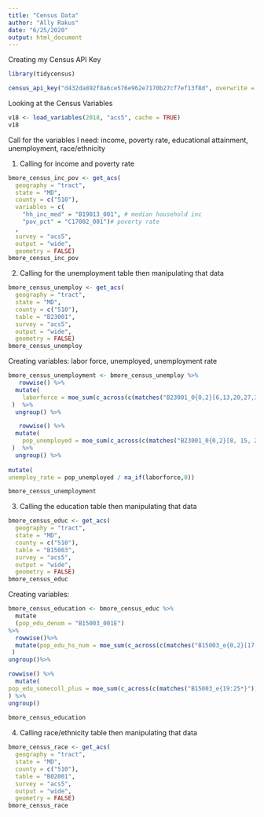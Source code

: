 ```yaml
---
title: "Census Data"
author: "Ally Rakus"
date: "6/25/2020"
output: html_document
---
```

Creating my Census API Key 
```r

library(tidycensus)

census_api_key("d432da892f8a6ce576e962e7170b27cf7ef13f8d", overwrite = TRUE, install = TRUE) 

```

Looking at the Census Variables
```r
v18 <- load_variables(2018, "acs5", cache = TRUE)
v18
```

Call for the variables I need: income, poverty rate, educational attainment, unemployment, race/ethnicity

1. Calling for income and poverty rate 
```r
bmore_census_inc_pov <- get_acs(
  geography = "tract", 
  state = "MD",
  county = c("510"),
  variables = c(
    "hh_inc_med" = "B19013_001", # median household inc
    "pov_pct" = "C17002_001")# poverty rate
  , 
  survey = "acs5",
  output = "wide",
  geometry = FALSE)
bmore_census_inc_pov
```
2. Calling for the unemployment table then manipulating that data 
```r
bmore_census_unemploy <- get_acs(
  geography = "tract", 
  state = "MD",
  county = c("510"),
  table = "B23001",
  survey = "acs5",
  output = "wide",
  geometry = FALSE)
bmore_census_unemploy
```
Creating variables: labor force, unemployed, unemployment rate
```r
bmore_census_unemployment <- bmore_census_unemploy %>% 
   rowwise() %>% 
  mutate(
    laborforce = moe_sum(c_across(c(matches("B23001_0{0,2}[6,13,20,27,34,41,48,55,62,69,74,79,84,92,99,106,113,120,127,134,141,148,155,160,165,170]"))))
 )  %>% 
  ungroup() %>%

   rowwise() %>% 
  mutate(
    pop_unemployed = moe_sum(c_across(c(matches("B23001_0{0,2}[8, 15, 22, 29, 36, 43, 50, 57, 64, 71, 76, 81, 86, 94, 101, 108, 115, 122, 129, 136, 143, 150, 157, 162, 167, 172]"))))
 )  %>% 
  ungroup() %>%
  
mutate(
unemploy_rate = pop_unemployed / na_if(laborforce,0))

bmore_census_unemployment
```
3. Calling the education table then manipulating that data 
```r
bmore_census_educ <- get_acs(
  geography = "tract", 
  state = "MD",
  county = c("510"),
  table = "B15003",
  survey = "acs5",
  output = "wide",
  geometry = FALSE)
bmore_census_educ
```
Creating variables: 
```r
bmore_census_education <- bmore_census_educ %>%
  mutate 
  (pop_edu_denom = "B15003_001E")
%>%
  rowwise()%>%
  mutate(pop_edu_hs_num = moe_sum(c_across(c(matches("B15003_e{0,2}[17:18*]"))))
 )
ungroup()%>% 

rowwise() %>%
  mutate(
pop_edu_somecoll_plus = moe_sum(c_across(c(matches("B15003_e{19:25*}")))),
) %>%
ungroup()
  
bmore_census_education
```


4. Calling race/ethnicity table then manipulating that data 
```r
bmore_census_race <- get_acs(
  geography = "tract", 
  state = "MD",
  county = c("510"),
  table = "B02001",
  survey = "acs5",
  output = "wide",
  geometry = FALSE)
bmore_census_race
```



